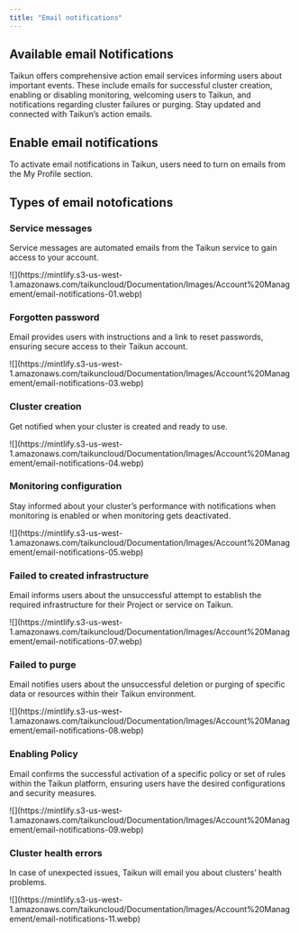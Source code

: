 ```yaml
---
title: "Email notifications"
---
```


## Available email Notifications

Taikun offers comprehensive action email services informing users about important events. These include emails for successful cluster creation, enabling or disabling monitoring, welcoming users to Taikun, and notifications regarding cluster failures or purging. Stay updated and connected with Taikun’s action emails.

## Enable email notifications

To activate email notifications in Taikun, users need to turn on emails from the My Profile section.

## Types of email notofications

### Service messages

Service messages are automated emails from the Taikun service to gain access to your account.

<Frame caption="Welcome to Taikun notification">
  ![](https://mintlify.s3-us-west-1.amazonaws.com/taikuncloud/Documentation/Images/Account%20Management/email-notifications-01.webp)
</Frame>

### Forgotten password

Email provides users with instructions and a link to reset passwords, ensuring secure access to their Taikun account.

<Frame caption="Forgotten Password notofication">
  ![](https://mintlify.s3-us-west-1.amazonaws.com/taikuncloud/Documentation/Images/Account%20Management/email-notifications-03.webp)
</Frame>

### Cluster creation

Get notified when your cluster is created and ready to use.

<Frame caption="Cluster notification">
  ![](https://mintlify.s3-us-west-1.amazonaws.com/taikuncloud/Documentation/Images/Account%20Management/email-notifications-04.webp)
</Frame>

### Monitoring configuration

Stay informed about your cluster’s performance with notifications when monitoring is enabled or when monitoring gets deactivated.

<Frame caption="Monitoring notification">
  ![](https://mintlify.s3-us-west-1.amazonaws.com/taikuncloud/Documentation/Images/Account%20Management/email-notifications-05.webp)
</Frame>

### Failed to created infrastructure

Email informs users about the unsuccessful attempt to establish the required infrastructure for their Project or service on Taikun.

<Frame caption="Failed to created infra notification">
  ![](https://mintlify.s3-us-west-1.amazonaws.com/taikuncloud/Documentation/Images/Account%20Management/email-notifications-07.webp)
</Frame>

### Failed to purge

Email notifies users about the unsuccessful deletion or purging of specific data or resources within their Taikun environment.

<Frame caption="Failed to purge notification">
  ![](https://mintlify.s3-us-west-1.amazonaws.com/taikuncloud/Documentation/Images/Account%20Management/email-notifications-08.webp)
</Frame>

### Enabling Policy

Email confirms the successful activation of a specific policy or set of rules within the Taikun platform, ensuring users have the desired configurations and security measures.

<Frame caption="Enabling Policy notification">
  ![](https://mintlify.s3-us-west-1.amazonaws.com/taikuncloud/Documentation/Images/Account%20Management/email-notifications-09.webp)
</Frame>

### Cluster health errors

In case of unexpected issues, Taikun will email you about clusters’ health problems.

<Frame caption="Cluster health errors notification">
  ![](https://mintlify.s3-us-west-1.amazonaws.com/taikuncloud/Documentation/Images/Account%20Management/email-notifications-11.webp)
</Frame>